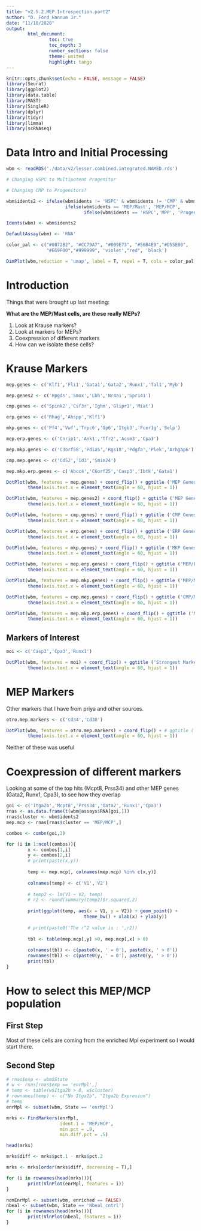 ```yaml
---
title: "v2.5.2.MEP.Introspection.part2"
author: "D. Ford Hannum Jr."
date: "11/18/2020"
output: 
        html_document:
                toc: true
                toc_depth: 3
                number_sections: false
                theme: united
                highlight: tango
---
```


```r
knitr::opts_chunk$set(echo = FALSE, message = FALSE)
library(Seurat)
library(ggplot2)
library(data.table)
library(MAST)
library(SingleR)
library(dplyr)
library(tidyr)
library(limma)
library(scRNAseq)
```

# Data Intro and Initial Processing

```r
wbm <- readRDS('./data/v2/lesser.combined.integrated.NAMED.rds')
```

```r
# Changing HSPC to Multipotent Progenitor

# Changing CMP to Progenitors?

wbm$idents2 <- ifelse(wbm$idents != 'HSPC' & wbm$idents != 'CMP' & wbm$idents != 'MEP/Mast', as.character(wbm$idents),
                      ifelse(wbm$idents == 'MEP/Mast', 'MEP/MCP',
                             ifelse(wbm$idents == 'HSPC','MPP', 'Progenitor')))

Idents(wbm) <- wbm$idents2

DefaultAssay(wbm) <- 'RNA'
```

```r
color_pal <- c("#0072B2", "#CC79A7", "#009E73", "#56B4E9","#D55E00",
               "#E69F00","#999999", 'violet',"red", 'black')

DimPlot(wbm,reduction = 'umap', label = T, repel = T, cols = color_pal)
```

# Introduction

Things that were brought up last meeting:

**What are the MEP/Mast cells, are these really MEPs?**

1. Look at Krause markers?
2. Look at markers for MEPs?
3. Coexpression of different markers
4. How can we isolate these cells?

# Krause Markers

```r
mep.genes <- c('Klf1','Fli1','Gata1','Gata2','Runx1','Tal1','Myb')

mep.genes2 <- c('Hpgds','Smox','Lbh','Nr4a1','Gpr141')

cmp.genes <- c('Spink2','Csf3r','Ighm','Glipr1','Miat')

erp.genes <- c('Rhag','Ahspp','Klf1')

mkp.genes <- c('Pf4','Vwf','Trpc6','Gp6','Itgb3','Fcer1g','Selp')

mep.erp.genes <- c('Cnrip1','Ank1','Tfr2','Acsm3','Cpa3')

mep.mkp.genes <- c('C3orf58','Pdia5','Rgs18','Pdgfa','Plek','Arhgap6')

cmp.mep.genes <- c('Cd52','Id3','Smim24')

mep.mkp.erp.genes <- c('Abcc4','C6orf25','Casp3','Ibtk','Gata1')
```

```r
DotPlot(wbm, features = mep.genes) + coord_flip() + ggtitle ('MEP Genes') +
        theme(axis.text.x = element_text(angle = 60, hjust = 1))

DotPlot(wbm, features = mep.genes2) + coord_flip() + ggtitle ('MEP Genes #2') +
        theme(axis.text.x = element_text(angle = 60, hjust = 1))

DotPlot(wbm, features = cmp.genes) + coord_flip() + ggtitle ('CMP Genes') +
        theme(axis.text.x = element_text(angle = 60, hjust = 1))

DotPlot(wbm, features = erp.genes) + coord_flip() + ggtitle ('ERP Genes') +
        theme(axis.text.x = element_text(angle = 60, hjust = 1))

DotPlot(wbm, features = mkp.genes) + coord_flip() + ggtitle ('MKP Genes') +
        theme(axis.text.x = element_text(angle = 60, hjust = 1))

DotPlot(wbm, features = mep.erp.genes) + coord_flip() + ggtitle ('MEP/ERP Genes') +
        theme(axis.text.x = element_text(angle = 60, hjust = 1))

DotPlot(wbm, features = mep.mkp.genes) + coord_flip() + ggtitle ('MEP/MKP Genes') +
        theme(axis.text.x = element_text(angle = 60, hjust = 1))

DotPlot(wbm, features = cmp.mep.genes) + coord_flip() + ggtitle ('CMP/MEP Genes') +
        theme(axis.text.x = element_text(angle = 60, hjust = 1))

DotPlot(wbm, features = mep.mkp.erp.genes) + coord_flip() + ggtitle ('MEP/MKP/ERP Genes') +
        theme(axis.text.x = element_text(angle = 60, hjust = 1))
```

## Markers of Interest

```r
moi <- c('Casp3','Cpa3','Runx1')

DotPlot(wbm, features = moi) + coord_flip() + ggtitle ('Strongest Markers') +
        theme(axis.text.x = element_text(angle = 60, hjust = 1))
```


# MEP Markers

Other markers that I have from priya and other sources.

```r
otro.mep.markers <- c('Cd34','Cd38')

DotPlot(wbm, features = otro.mep.markers) + coord_flip() + # ggtitle ('MEP Genes') +
        theme(axis.text.x = element_text(angle = 60, hjust = 1))
```

Neither of these was useful

# Coexpression of different markers
 
Looking at some of the top hits (Mcpt8, Prss34) and other MEP genes (Gata2, Runx1, Cpa3), to see how they overlap

```r
goi <- c('Itga2b','Mcpt8','Prss34','Gata2','Runx1','Cpa3')
rnas <- as.data.frame(t(wbm@assays$RNA[goi,]))
rnas$cluster <- wbm$idents2
mep.mcp <- rnas[rnas$cluster == 'MEP/MCP',]
```


```r
combos <- combn(goi,2)

for (i in 1:ncol(combos)){
        x <- combos[1,i]
        y <- combos[2,i]
        # print(paste(x,y))
        
        temp <- mep.mcp[, colnames(mep.mcp) %in% c(x,y)]
        
        colnames(temp) <- c('V1','V2')
        
        # temp2 <- lm(V1 ~ V2, temp)
        # r2 <- round(summary(temp2)$r.squared,2)
        
        print(ggplot(temp, aes(x = V1, y = V2)) + geom_point() + 
                             theme_bw() + xlab(x) + ylab(y))
        
        # print(paste0('The r^2 value is : ',r2))
        
        tbl <- table(mep.mcp[,y] >0, mep.mcp[,x] > 0)
        
        colnames(tbl) <- c(paste0(x, ' = 0'), paste0(x, ' > 0'))
        rownames(tbl) <- c(paste0(y, ' = 0'), paste0(y, ' > 0'))
        print(tbl)
}
```

# How to select this MEP/MCP population

## First Step

Most of these cells are coming from the enriched Mpl experiment so I would start there.

## Second Step

```r
# rnas$exp <- wbm$State
# w <- rnas[rnas$exp == 'enrMpl',]
# temp <- table(w$Itga2b > 0, w$cluster)
# rownames(temp) <- c("No Itga2b", "Itga2b Expresion")
# temp
enrMpl <- subset(wbm, State == 'enrMpl')

mrks <- FindMarkers(enrMpl,
                    ident.1 = 'MEP/MCP',
                    min.pct = .9,
                    min.diff.pct = .5)

head(mrks)
```

```r
mrks$diff <- mrks$pct.1 - mrks$pct.2

mrks <- mrks[order(mrks$diff, decreasing = T),]

for (i in rownames(head(mrks))){
        print(VlnPlot(enrMpl, features = i))
}

nonEnrMpl <- subset(wbm, enriched == FALSE)
nbeal <- subset(wbm, State == 'Nbeal_cntrl')
for (i in rownames(head(mrks))){
        print(VlnPlot(nbeal, features = i))
}
```

